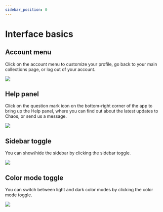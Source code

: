 ```yaml
---
sidebar_position: 0
---
```


# Interface basics

## Account menu

Click on the account menu to customize your profile, go back to your main collections page, or log out of your account.

![](/img/interface-basics/interface-account.png)

## Help panel

Click on the question mark icon on the bottom-right corner of the app to bring up the Help panel, where you can find out about the latest updates to Chaos, or send us a message.

![](/img/interface-basics/interface-help.png)

## Sidebar toggle

You can show/hide the sidebar by clicking the sidebar toggle.

![](/img/interface-basics/interface-sidebar.png)

## Color mode toggle

You can switch between light and dark color modes by clicking the color mode toggle.

![](/img/interface-basics/interface-dark-mode.png)
